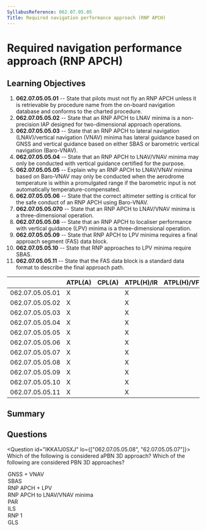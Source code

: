 ```yaml
---
SyllabusReference: 062.07.05.05
Title: Required navigation performance approach (RNP APCH)
---
```


# Required navigation performance approach (RNP APCH)

## Learning Objectives

1. **062.07.05.05.01** -- State that pilots must not fly an RNP APCH unless it
   is retrievable by procedure name from the on-board navigation database and
   conforms to the charted procedure.
2. **062.07.05.05.02** -- State that an RNP APCH to LNAV minima is a
   non-precision IAP designed for two-dimensional approach operations.
3. **062.07.05.05.03** -- State that an RNP APCH to lateral navigation
   (LNAV)/vertical navigation (VNAV) minima has lateral guidance based on GNSS
   and vertical guidance based on either SBAS or barometric vertical navigation
   (Baro-VNAV).
4. **062.07.05.05.04** -- State that an RNP APCH to LNAV/VNAV minima may only be
   conducted with vertical guidance certified for the purpose.
5. **062.07.05.05.05** -- Explain why an RNP APCH to LNAV/VNAV minima based on
   Baro-VNAV may only be conducted when the aerodrome temperature is within a
   promulgated range if the barometric input is not automatically
   temperature-compensated.
6. **062.07.05.05.06** -- State that the correct altimeter setting is critical
   for the safe conduct of an RNP APCH using Baro-VNAV.
7. **062.07.05.05.070** -- State that an RNP APCH to LNAV/VNAV minima is a
   three-dimensional operation.
8. **062.07.05.05.08** -- State that an RNP APCH to localiser performance with
   vertical guidance (LPV) minima is a three-dimensional operation.
9. **062.07.05.05.09** -- State that RNP APCH to LPV minima requires a final
   approach segment (FAS) data block.
10. **062.07.05.05.10** -- State that RNP approaches to LPV minima require SBAS.
11. **062.07.05.05.11** -- State that the FAS data block is a standard data
    format to describe the final approach path.

|                 | ATPL(A) | CPL(A) | ATPL(H)/IR | ATPL(H)/VFR | CPL(H) | IR  | CBIR(A) |
| --------------- | ------- | ------ | ---------- | ----------- | ------ | --- | ------- |
| 062.07.05.05.01 | X       |        | X          |             |        | X   | X       |
| 062.07.05.05.02 | X       |        | X          |             |        | X   | X       |
| 062.07.05.05.03 | X       |        | X          |             |        | X   | X       |
| 062.07.05.05.04 | X       |        | X          |             |        | X   | X       |
| 062.07.05.05.05 | X       |        | X          |             |        | X   | X       |
| 062.07.05.05.06 | X       |        | X          |             |        | X   | X       |
| 062.07.05.05.07 | X       |        | X          |             |        | X   | X       |
| 062.07.05.05.08 | X       |        | X          |             |        | X   | X       |
| 062.07.05.05.09 | X       |        | X          |             |        | X   | X       |
| 062.07.05.05.10 | X       |        | X          |             |        | X   | X       |
| 062.07.05.05.11 | X       |        | X          |             |        | X   | X       |

## Summary

## Questions

<Question id="IKKA1J0SXJ" lo={["062.07.05.05.08", "62.07.05.05.07"]}>
  <Text variant="oneCorrect">
    Which of the following is considered aPBN 3D approach?
  </Text>
  <Text variant="multipleCorrect" select={5}>
    Which of the following are considered PBN 3D approaches?
  </Text>
  <Option
    correct
    why="GNSS provides horizontal guidance, and (baro-)VNAV vertical guidance = 3D."
  >
    GNSS + VNAV
  </Option>
  <Option
    correct
    why="SBAS approach procedures with vertical guidance are a 3D PBN approach."
  >
    SBAS
  </Option>
  <Option
    correct
    why="an RNP APCH to localiser performance with vertical guidance is a 3D PBN approach"
  >
    RNP APCH + LPV
  </Option>
  <Option subject={[[]]}>RNP APCH to LNAV/VNAV minima</Option>
  <Option why="Precision Approach Radar uses Radar not PBN.">PAR</Option>
  <Option why="IL2 is a precision approach not a PBN approach.">ILS</Option>
  <Option why="RNP 1 is used for Departure, Arrival and missed approach segments. It's not used for approaches.">
    RNP 1
  </Option>
  <Option why="GLS = GBAS Landing System, relies on a ground based station and therefore is not considered a PBN approach.">
    GLS
  </Option>
</Question>
